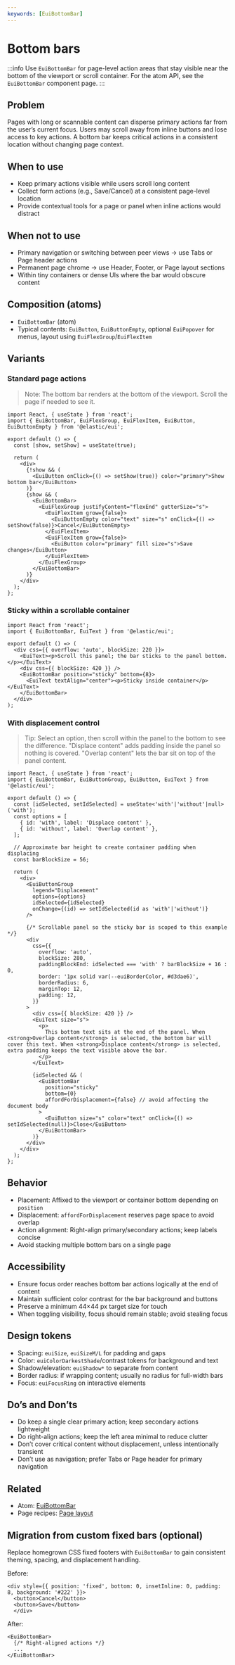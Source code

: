 ```yaml
---
keywords: [EuiBottomBar]
---
```


# Bottom bars

:::info
Use `EuiBottomBar` for page-level action areas that stay visible near the bottom of the viewport or scroll container. For the atom API, see the `EuiBottomBar` component page.
:::

## Problem

Pages with long or scannable content can disperse primary actions far from the user’s current focus. Users may scroll away from inline buttons and lose access to key actions. A bottom bar keeps critical actions in a consistent location without changing page context.

## When to use

- Keep primary actions visible while users scroll long content
- Collect form actions (e.g., Save/Cancel) at a consistent page-level location
- Provide contextual tools for a page or panel when inline actions would distract

## When not to use

- Primary navigation or switching between peer views → use Tabs or Page header actions
- Permanent page chrome → use Header, Footer, or Page layout sections
- Within tiny containers or dense UIs where the bar would obscure content

## Composition (atoms)

- `EuiBottomBar` (atom)
- Typical contents: `EuiButton`, `EuiButtonEmpty`, optional `EuiPopover` for menus, layout using `EuiFlexGroup`/`EuiFlexItem`

## Variants

### Standard page actions

> Note: The bottom bar renders at the bottom of the viewport. Scroll the page if needed to see it.

```tsx interactive
import React, { useState } from 'react';
import { EuiBottomBar, EuiFlexGroup, EuiFlexItem, EuiButton, EuiButtonEmpty } from '@elastic/eui';

export default () => {
  const [show, setShow] = useState(true);

  return (
    <div>
      {!show && (
        <EuiButton onClick={() => setShow(true)} color="primary">Show bottom bar</EuiButton>
      )}
      {show && (
        <EuiBottomBar>
          <EuiFlexGroup justifyContent="flexEnd" gutterSize="s">
            <EuiFlexItem grow={false}>
              <EuiButtonEmpty color="text" size="s" onClick={() => setShow(false)}>Cancel</EuiButtonEmpty>
            </EuiFlexItem>
            <EuiFlexItem grow={false}>
              <EuiButton color="primary" fill size="s">Save changes</EuiButton>
            </EuiFlexItem>
          </EuiFlexGroup>
        </EuiBottomBar>
      )}
    </div>
  );
};
```

### Sticky within a scrollable container

```tsx interactive
import React from 'react';
import { EuiBottomBar, EuiText } from '@elastic/eui';

export default () => (
  <div css={{ overflow: 'auto', blockSize: 220 }}>
    <EuiText><p>Scroll this panel; the bar sticks to the panel bottom.</p></EuiText>
    <div css={{ blockSize: 420 }} />
    <EuiBottomBar position="sticky" bottom={8}>
      <EuiText textAlign="center"><p>Sticky inside container</p></EuiText>
    </EuiBottomBar>
  </div>
);
```

### With displacement control

> Tip: Select an option, then scroll within the panel to the bottom to see the difference. "Displace content" adds padding inside the panel so nothing is covered. "Overlap content" lets the bar sit on top of the panel content.

```tsx interactive
import React, { useState } from 'react';
import { EuiBottomBar, EuiButtonGroup, EuiButton, EuiText } from '@elastic/eui';

export default () => {
  const [idSelected, setIdSelected] = useState<'with'|'without'|null>('with');
  const options = [
    { id: 'with', label: 'Displace content' },
    { id: 'without', label: 'Overlap content' },
  ];

  // Approximate bar height to create container padding when displacing
  const barBlockSize = 56;

  return (
    <div>
      <EuiButtonGroup 
        legend="Displacement" 
        options={options} 
        idSelected={idSelected} 
        onChange={(id) => setIdSelected(id as 'with'|'without')} 
      />

      {/* Scrollable panel so the sticky bar is scoped to this example */}
      <div 
        css={{ 
          overflow: 'auto', 
          blockSize: 280, 
          paddingBlockEnd: idSelected === 'with' ? barBlockSize + 16 : 0,
          border: '1px solid var(--euiBorderColor, #d3dae6)',
          borderRadius: 6,
          marginTop: 12,
          padding: 12,
        }}
      >
        <div css={{ blockSize: 420 }} />
        <EuiText size="s">
          <p>
            This bottom text sits at the end of the panel. When <strong>Overlap content</strong> is selected, the bottom bar will cover this text. When <strong>Displace content</strong> is selected, extra padding keeps the text visible above the bar.
          </p>
        </EuiText>

        {idSelected && (
          <EuiBottomBar 
            position="sticky" 
            bottom={0}
            affordForDisplacement={false} // avoid affecting the document body
          >
            <EuiButton size="s" color="text" onClick={() => setIdSelected(null)}>Close</EuiButton>
          </EuiBottomBar>
        )}
      </div>
    </div>
  );
};
```

## Behavior

- Placement: Affixed to the viewport or container bottom depending on `position`
- Displacement: `affordForDisplacement` reserves page space to avoid overlap
- Action alignment: Right-align primary/secondary actions; keep labels concise
- Avoid stacking multiple bottom bars on a single page

## Accessibility

- Ensure focus order reaches bottom bar actions logically at the end of content
- Maintain sufficient color contrast for the bar background and buttons
- Preserve a minimum 44×44 px target size for touch
- When toggling visibility, focus should remain stable; avoid stealing focus

## Design tokens

- Spacing: `euiSize`, `euiSizeM/L` for padding and gaps
- Color: `euiColorDarkestShade`/contrast tokens for background and text
- Shadow/elevation: `euiShadow*` to separate from content
- Border radius: if wrapping content; usually no radius for full-width bars
- Focus: `euiFocusRing` on interactive elements

## Do’s and Don’ts

- Do keep a single clear primary action; keep secondary actions lightweight
- Do right-align actions; keep the left area minimal to reduce clutter
- Don’t cover critical content without displacement, unless intentionally transient
- Don’t use as navigation; prefer Tabs or Page header for primary navigation

## Related

- Atom: [EuiBottomBar](../../components/containers/bottom-bar.mdx)
- Page recipes: [Page layout](../navigation/page-layout.mdx)

## Migration from custom fixed bars (optional)

Replace homegrown CSS fixed footers with `EuiBottomBar` to gain consistent theming, spacing, and displacement handling.

Before:

```tsx
<div style={{ position: 'fixed', bottom: 0, insetInline: 0, padding: 8, background: '#222' }}>
  <button>Cancel</button>
  <button>Save</button>
  </div>
```

After:

```tsx
<EuiBottomBar>
  {/* Right-aligned actions */}
  ...
</EuiBottomBar>
```


